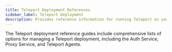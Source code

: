 ```yaml
---
title: Teleport Deployment References
sidebar_label: Teleport Deployment
description: Provides reference information for running Teleport on your infrastructure.
---
```


The Teleport deployment reference guides include comprehensive lists of options
for managing a Teleport deployment, including the Auth Service, Proxy Service,
and Teleport Agents. 

<DocCardList />

